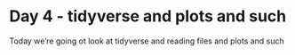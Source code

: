 # Day 4 - tidyverse and plots and such

Today we're going ot look at tidyverse and reading files and plots and such
